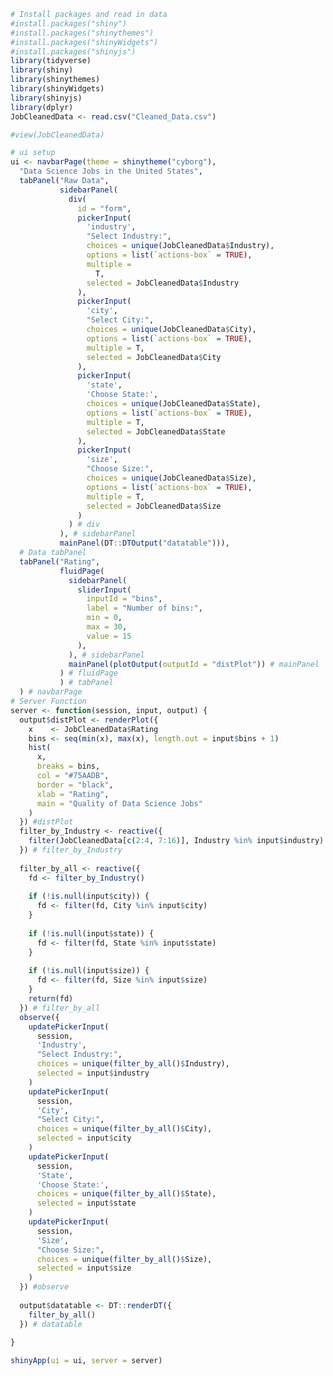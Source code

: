 ```{r setup}
# Install packages and read in data
#install.packages("shiny")
#install.packages("shinythemes")
#install.packages("shinyWidgets")
#install.packages("shinyjs")
library(tidyverse)
library(shiny)
library(shinythemes)
library(shinyWidgets)
library(shinyjs)
library(dplyr)
JobCleanedData <- read.csv("Cleaned_Data.csv")

#view(JobCleanedData)
```

```{r}
# ui setup
ui <- navbarPage(theme = shinytheme("cyborg"),
  "Data Science Jobs in the United States",
  tabPanel("Raw Data",
           sidebarPanel(
             div(
               id = "form",
               pickerInput(
                 'industry',
                 "Select Industry:",
                 choices = unique(JobCleanedData$Industry),
                 options = list(`actions-box` = TRUE),
                 multiple =
                   T,
                 selected = JobCleanedData$Industry
               ),
               pickerInput(
                 'city',
                 "Select City:",
                 choices = unique(JobCleanedData$City),
                 options = list(`actions-box` = TRUE),
                 multiple = T,
                 selected = JobCleanedData$City
               ),
               pickerInput(
                 'state',
                 'Choose State:',
                 choices = unique(JobCleanedData$State),
                 options = list(`actions-box` = TRUE),
                 multiple = T,
                 selected = JobCleanedData$State
               ),
               pickerInput(
                 'size',
                 "Choose Size:",
                 choices = unique(JobCleanedData$Size),
                 options = list(`actions-box` = TRUE),
                 multiple = T,
                 selected = JobCleanedData$Size
               )
             ) # div
           ), # sidebarPanel
           mainPanel(DT::DTOutput("datatable"))),
  # Data tabPanel
  tabPanel("Rating",
           fluidPage(
             sidebarPanel(
               sliderInput(
                 inputId = "bins",
                 label = "Number of bins:",
                 min = 0,
                 max = 30,
                 value = 15
               ),
             ), # sidebarPanel
             mainPanel(plotOutput(outputId = "distPlot")) # mainPanel
           ) # fluidPage 
           ) # tabPanel
  ) # navbarPage
# Server Function
server <- function(session, input, output) {
  output$distPlot <- renderPlot({
    x    <- JobCleanedData$Rating
    bins <- seq(min(x), max(x), length.out = input$bins + 1)
    hist(
      x,
      breaks = bins,
      col = "#75AADB",
      border = "black",
      xlab = "Rating",
      main = "Quality of Data Science Jobs"
    )
  }) #distPlot
  filter_by_Industry <- reactive({
    filter(JobCleanedData[c(2:4, 7:16)], Industry %in% input$industry)
  }) # filter_by_Industry
  
  filter_by_all <- reactive({
    fd <- filter_by_Industry()
    
    if (!is.null(input$city)) {
      fd <- filter(fd, City %in% input$city)
    }
    
    if (!is.null(input$state)) {
      fd <- filter(fd, State %in% input$state)
    }
    
    if (!is.null(input$size)) {
      fd <- filter(fd, Size %in% input$size)
    }
    return(fd)
  }) # filter_by_all
  observe({
    updatePickerInput(
      session,
      'Industry',
      "Select Industry:",
      choices = unique(filter_by_all()$Industry),
      selected = input$industry
    )
    updatePickerInput(
      session,
      'City',
      "Select City:",
      choices = unique(filter_by_all()$City),
      selected = input$city
    )
    updatePickerInput(
      session,
      'State',
      'Choose State:',
      choices = unique(filter_by_all()$State),
      selected = input$state
    )
    updatePickerInput(
      session,
      'Size',
      "Choose Size:",
      choices = unique(filter_by_all()$Size),
      selected = input$size
    )
  }) #observe
  
  output$datatable <- DT::renderDT({
    filter_by_all()
  }) # datatable
  
}

shinyApp(ui = ui, server = server)
```

```{r}

```

```{r}

```

```{r}

```

```{r}

```

